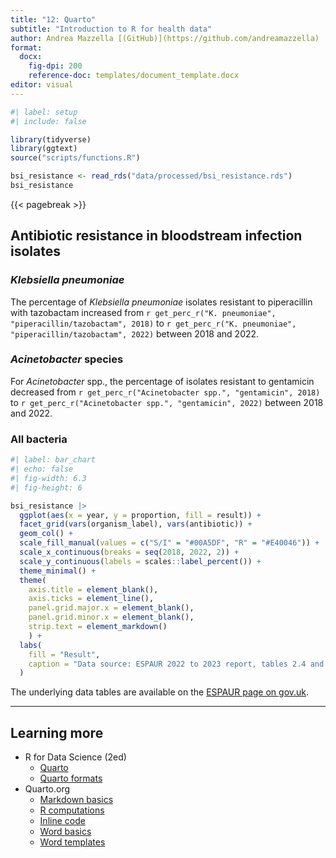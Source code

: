 ---
title: "12: Quarto"
subtitle: "Introduction to R for health data"
author: Andrea Mazzella [(GitHub)](https://github.com/andreamazzella)
format:
  docx: 
    fig-dpi: 200
    reference-doc: templates/document_template.docx
editor: visual
---

```{r}
#| label: setup
#| include: false

library(tidyverse)
library(ggtext)
source("scripts/functions.R")

bsi_resistance <- read_rds("data/processed/bsi_resistance.rds")
bsi_resistance
```

{{< pagebreak >}}

## Antibiotic resistance in bloodstream infection isolates

### *Klebsiella pneumoniae*

The percentage of *Klebsiella pneumoniae* isolates resistant to piperacillin with tazobactam increased from `r get_perc_r("K. pneumoniae", "piperacillin/tazobactam", 2018)` to `r get_perc_r("K. pneumoniae", "piperacillin/tazobactam", 2022)` between 2018 and 2022.

### *Acinetobacter* species

For *Acinetobacter* spp., the percentage of isolates resistant to gentamicin decreased from `r get_perc_r("Acinetobacter spp.", "gentamicin", 2018)` to `r get_perc_r("Acinetobacter spp.", "gentamicin", 2022)` between 2018 and 2022.

### All bacteria

```{r}
#| label: bar_chart
#| echo: false
#| fig-width: 6.3
#| fig-height: 6

bsi_resistance |> 
  ggplot(aes(x = year, y = proportion, fill = result)) +
  facet_grid(vars(organism_label), vars(antibiotic)) +
  geom_col() +
  scale_fill_manual(values = c("S/I" = "#00A5DF", "R" = "#E40046")) +
  scale_x_continuous(breaks = seq(2018, 2022, 2)) +
  scale_y_continuous(labels = scales::label_percent()) +
  theme_minimal() +
  theme(
    axis.title = element_blank(),
    axis.ticks = element_line(),
    panel.grid.major.x = element_blank(),
    panel.grid.minor.x = element_blank(),
    strip.text = element_markdown()
    ) +
  labs(
    fill = "Result",
    caption = "Data source: ESPAUR 2022 to 2023 report, tables 2.4 and 2.5"
  )
```

The underlying data tables are available on the [ESPAUR page on gov.uk](https://www.gov.uk/government/publications/english-surveillance-programme-antimicrobial-utilisation-and-resistance-espaur-report).

------------------------------------------------------------------------

## Learning more

-   R for Data Science (2ed)
    -   [Quarto](https://r4ds.hadley.nz/quarto.html)
    -   [Quarto formats](https://r4ds.hadley.nz/quarto-formats)
-   Quarto.org
    -   [Markdown basics](https://quarto.org/docs/authoring/markdown-basics.html)
    -   [R computations](https://quarto.org/docs/computations/r.html)
    -   [Inline code](https://quarto.org/docs/computations/inline-code.html)
    -   [Word basics](https://quarto.org/docs/output-formats/ms-word.html)
    -   [Word templates](https://quarto.org/docs/output-formats/ms-word-templates.html)
